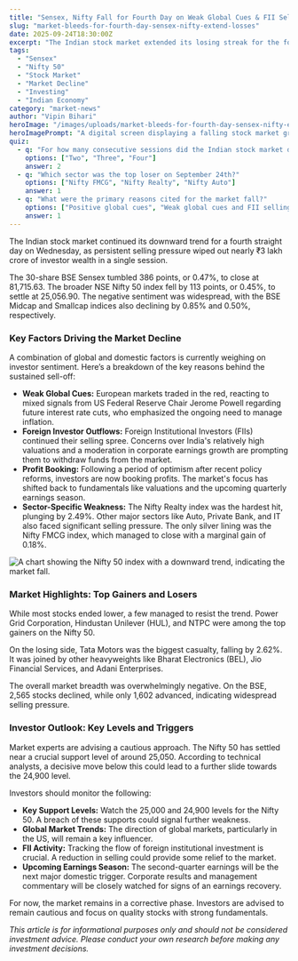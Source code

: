 ```yaml
---
title: "Sensex, Nifty Fall for Fourth Day on Weak Global Cues & FII Selling"
slug: "market-bleeds-for-fourth-day-sensex-nifty-extend-losses"
date: 2025-09-24T18:30:00Z
excerpt: "The Indian stock market extended its losing streak for the fourth consecutive session on Wednesday, with benchmark indices Sensex and Nifty 50 closing in the red amid weak global sentiment and persistent foreign investor outflows."
tags:
  - "Sensex"
  - "Nifty 50"
  - "Stock Market"
  - "Market Decline"
  - "Investing"
  - "Indian Economy"
category: "market-news"
author: "Vipin Bihari"
heroImage: "/images/uploads/market-bleeds-for-fourth-day-sensex-nifty-extend-losses/hero-image.jpg"
heroImagePrompt: "A digital screen displaying a falling stock market graph with red candlestick patterns, symbolizing a bearish trend for Sensex and Nifty."
quiz:
  - q: "For how many consecutive sessions did the Indian stock market decline as of September 24th?"
    options: ["Two", "Three", "Four"]
    answer: 2
  - q: "Which sector was the top loser on September 24th?"
    options: ["Nifty FMCG", "Nifty Realty", "Nifty Auto"]
    answer: 1
  - q: "What were the primary reasons cited for the market fall?"
    options: ["Positive global cues", "Weak global cues and FII selling", "Strong quarterly earnings"]
    answer: 1
---
```


The Indian stock market continued its downward trend for a fourth straight day on Wednesday, as persistent selling pressure wiped out nearly ₹3 lakh crore of investor wealth in a single session.

The 30-share BSE Sensex tumbled 386 points, or 0.47%, to close at 81,715.63. The broader NSE Nifty 50 index fell by 113 points, or 0.45%, to settle at 25,056.90. The negative sentiment was widespread, with the BSE Midcap and Smallcap indices also declining by 0.85% and 0.50%, respectively.

### Key Factors Driving the Market Decline

A combination of global and domestic factors is currently weighing on investor sentiment. Here’s a breakdown of the key reasons behind the sustained sell-off:

*   **Weak Global Cues:** European markets traded in the red, reacting to mixed signals from US Federal Reserve Chair Jerome Powell regarding future interest rate cuts, who emphasized the ongoing need to manage inflation.
*   **Foreign Investor Outflows:** Foreign Institutional Investors (FIIs) continued their selling spree. Concerns over India's relatively high valuations and a moderation in corporate earnings growth are prompting them to withdraw funds from the market.
*   **Profit Booking:** Following a period of optimism after recent policy reforms, investors are now booking profits. The market's focus has shifted back to fundamentals like valuations and the upcoming quarterly earnings season.
*   **Sector-Specific Weakness:** The Nifty Realty index was the hardest hit, plunging by 2.49%. Other major sectors like Auto, Private Bank, and IT also faced significant selling pressure. The only silver lining was the Nifty FMCG index, which managed to close with a marginal gain of 0.18%.

![A chart showing the Nifty 50 index with a downward trend, indicating the market fall.](/images/uploads/market-bleeds-for-fourth-day-sensex-nifty-extend-losses/nifty-downtrend.png)

### Market Highlights: Top Gainers and Losers

While most stocks ended lower, a few managed to resist the trend. Power Grid Corporation, Hindustan Unilever (HUL), and NTPC were among the top gainers on the Nifty 50.

On the losing side, Tata Motors was the biggest casualty, falling by 2.62%. It was joined by other heavyweights like Bharat Electronics (BEL), Jio Financial Services, and Adani Enterprises.

The overall market breadth was overwhelmingly negative. On the BSE, 2,565 stocks declined, while only 1,602 advanced, indicating widespread selling pressure.

### Investor Outlook: Key Levels and Triggers

Market experts are advising a cautious approach. The Nifty 50 has settled near a crucial support level of around 25,050. According to technical analysts, a decisive move below this could lead to a further slide towards the 24,900 level.

Investors should monitor the following:

*   **Key Support Levels:** Watch the 25,000 and 24,900 levels for the Nifty 50. A breach of these supports could signal further weakness.
*   **Global Market Trends:** The direction of global markets, particularly in the US, will remain a key influencer.
*   **FII Activity:** Tracking the flow of foreign institutional investment is crucial. A reduction in selling could provide some relief to the market.
*   **Upcoming Earnings Season:** The second-quarter earnings will be the next major domestic trigger. Corporate results and management commentary will be closely watched for signs of an earnings recovery.

For now, the market remains in a corrective phase. Investors are advised to remain cautious and focus on quality stocks with strong fundamentals.

*This article is for informational purposes only and should not be considered investment advice. Please conduct your own research before making any investment decisions.*